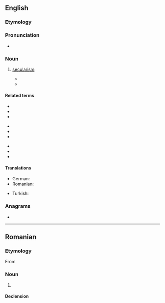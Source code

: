 ==English==
{{wikipedia}}

===Etymology===
{{suffix|en|laic|ism}}

===Pronunciation===
* {{IPA|en|/ˈleɪɪsɪz(ə)m/|/ˈleɪəsɪz(ə)m/}}

===Noun===
{{en-noun|~}}

# {{lb|en|especially in reference to Turkey}} [[secularism]]
#* {{quote-book|en|title=Comparative Secularisms in a Global Age|page=124|author=L. Cady|year=2010|passage=In a speech in commemoration of the 67th anniversary of the insertion of the principle of '''laicism''' into the Turkish constitution, he gave the following ideal typical Kemalist account of '''laicism''': National sovereignty is grounded in the foundation of '''laicism'''.}}
#* {{quote-book|en|page=8|author=Francesca Valensise|title=From Building Fabric to City Form: Reconstruction in Calabria at end of Eighteenth Century|year=2012|publisher=Gangemi Editore spa|url= https://books.google.co.nz/books?id=Zr77coPm9qwC |isbn= 9788849254310 |passage= As a matter of fact the Enlightment culture was based on a philosophy inspired to an ethical '''laicism''' whose aim was to create a better society based on principles such as solidarity, equality of rights and duties, and full freedom. }}

====Related terms====
{{rel-top3|Terms etymologically related to ''laicism''}}
* {{l|en|laicist}}
* {{l|en|laicity}}
* {{l|en|laicization}}
{{rel-mid3}}
* {{l|en|laicize}}
* {{l|en|laity}}
* {{l|en|lay}}
{{rel-mid3}}
* {{l|en|layman}}
* {{l|en|laywoman}}
* {{l|en|lay person}}
{{rel-bottom}}

====Translations====
{{trans-top|secularism}}
* German: {{t+|de|Laizismus|m}}
* Romanian: {{t+|ro|laicism|n}}
{{trans-mid}}
* Turkish: {{t+|tr|lâiklik}}
{{trans-bottom}}

===Anagrams===
* {{anagrams|en|a=aciilms|Islamic|Islāmic}}

----

==Romanian==

===Etymology===
From {{bor|ro|fr|laïcisme}}

===Noun===
{{ro-noun|n|-}}

# {{l|en|secularism}}

====Declension====
{{ro-noun-n|n=sg}}